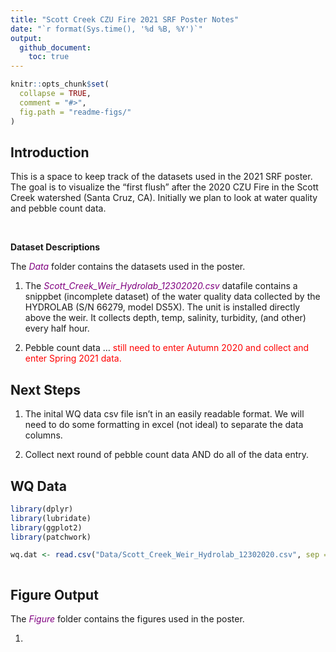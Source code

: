 ```yaml
---
title: "Scott Creek CZU Fire 2021 SRF Poster Notes"
date: "`r format(Sys.time(), '%d %B, %Y')`"
output: 
  github_document:
    toc: true
---
```


<!-- README.md is generated from README.Rmd. Please edit that file -->

```r
knitr::opts_chunk$set(
  collapse = TRUE,
  comment = "#>",
  fig.path = "readme-figs/"
)
```


## Introduction
This is a space to keep track of the datasets used in the 2021 SRF poster. The goal is to visualize the "first flush" after the 2020 CZU Fire in the Scott Creek watershed (Santa Cruz, CA). Initially we plan to look at water quality and pebble count data.

<br>

**Dataset Descriptions** 


The <span style="color:purple">*Data*</span> folder contains the datasets used in the poster.

1. The <span style="color:purple">*Scott_Creek_Weir_Hydrolab_12302020.csv*</span> datafile contains a snippbet (incomplete dataset) of the water quality data collected by the HYDROLAB (S/N 66279, model DS5X). The unit is installed directly above the weir. It collects depth, temp, salinity, turbidity, (and other) every half hour. 

2. Pebble count data ... <span style="color:red">still need to enter Autumn 2020 and collect and enter Spring 2021 data.</span>


## Next Steps

1. The inital WQ data csv file isn't in an easily readable format. We will need to do some formatting in excel (not ideal) to separate the data columns.

2. Collect next round of pebble count data AND do all of the data entry.

## WQ Data


```r

library(dplyr)
library(lubridate)
library(ggplot2)
library(patchwork)

wq.dat <- read.csv("Data/Scott_Creek_Weir_Hydrolab_12302020.csv", sep = ",", header = T) #Initial water qualiy test dataset.



```



## Figure Output 


The <span style="color:purple">*Figure*</span> folder contains the figures used in the poster.

1.